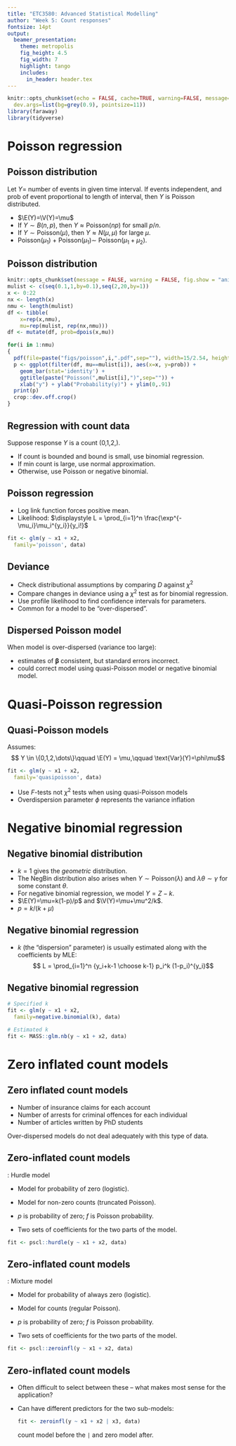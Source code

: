 ```yaml
---
title: "ETC3580: Advanced Statistical Modelling"
author: "Week 5: Count responses"
fontsize: 14pt
output:
  beamer_presentation:
    theme: metropolis
    fig_height: 4.5
    fig_width: 7
    highlight: tango
    includes:
      in_header: header.tex
---
```


```r
knitr::opts_chunk$set(echo = FALSE, cache=TRUE, warning=FALSE, message=FALSE,
  dev.args=list(bg=grey(0.9), pointsize=11))
library(faraway)
library(tidyverse)
```

# Poisson regression

## Poisson distribution
\fontsize{14}{16}\sf

Let $Y=$ number of events in given time interval. If events independent, and prob of event proportional to length of interval, then $Y$ is Poisson distributed.

\begin{block}{Poisson$(\mu)$ distribution}
$$ P(Y=y) = \frac{e^{-\mu}\mu^y}{y!}$$
\end{block}

 * $\E(Y)=\V(Y)=\mu$
 * If $Y\sim B(n,p)$, then $Y \approx \text{Poisson}(np)$  for small $p/n$.
 * If $Y\sim \text{Poisson}(\mu)$, then $Y\approx N(\mu,\mu)$ for large $\mu$.
 * Poisson$(\mu_1)$ + Poisson$(\mu_1) \sim$ Poisson$(\mu_1+\mu_2)$.

## Poisson distribution

```r
knitr::opts_chunk$set(message = FALSE, warning = FALSE, fig.show = "animate")
mulist <- c(seq(0.1,1,by=0.1),seq(2,20,by=1))
x <- 0:22
nx <- length(x)
nmu <- length(mulist)
df <- tibble(
    x=rep(x,nmu),
    mu=rep(mulist, rep(nx,nmu)))
df <- mutate(df, prob=dpois(x,mu))

for(i in 1:nmu)
{
  pdf(file=paste("figs/poisson",i,".pdf",sep=""), width=15/2.54, height=10/2.54)
  p <- ggplot(filter(df, mu==mulist[i]), aes(x=x, y=prob)) +
    geom_bar(stat='identity') +
    ggtitle(paste("Poisson(",mulist[i],")",sep="")) +
    xlab("y") + ylab("Probability(y)") + ylim(0,.91)
  print(p)
  crop::dev.off.crop()
}
```

\centerline{\animategraphics[controls,buttonsize=0.3cm,width=11.5cm]{6}{"figs/poisson"}{1}{20}}


## Regression with count data

Suppose response $Y$ is a count (0,1,2,\dots).

 * If count is bounded and bound is small, use binomial regression.
 * If min count is large, use normal approximation.
 * Otherwise, use Poisson or negative binomial.

## Poisson regression

\begin{block}{}\vspace*{-0.4cm}
\begin{align*}
&y_i \sim \text{Poisson}(\mu_i) \\
&\log(\mu_i) = \eta_i = \beta_0 + \beta_1 x_{i,1} + \dots + \beta_q x_{i,q}
\end{align*}
\end{block}

 * Log link function forces positive mean.\pause
 * Likelihood: $\displaystyle L = \prod_{i=1}^n \frac{\exp^{-\mu_i}\mu_i^{y_i}}{y_i!}$\pause
\begin{align*}
\log L &= \sum_{i=1}^n \left[-\mu_i + y_i\log(\mu_i) - \log(y_i!)\right] \\
       &= \sum_{i=1}^n \left[-\exp(\bm{x}_i'\bm{\beta}) + y_i\bm{x}_i'\bm{\beta} - \log(y_i!)\right]
\end{align*}\pause\vspace*{-0.5cm}

```r
fit <- glm(y ~ x1 + x2,
  family='poisson', data)
```

## Deviance
\vspace*{-0.7cm}
\begin{align*}
D = -2\log L &= -2\sum_{i=1}^n \left[-\hat\mu_i + y_i\log(\hat\mu_i) - \log(y_i!)\right] \\
    & = 2\sum_{i=1}^n (y_i \log(y_i/\hat{\mu}_i) - (y_i - \hat{\mu}_i))
\end{align*}\pause

* Check distributional assumptions by comparing $D$ against $\chi^2$
* Compare changes in deviance using a $\chi^2$ test as for binomial regression.
* Use profile likelihood to find confidence intervals for parameters.
* Common for a model to be "over-dispersed".

## Dispersed Poisson model

When model is over-dispersed (variance too large):

 * estimates of $\bm{\beta}$ consistent, but standard errors incorrect.
 * could correct model using quasi-Poisson model or negative binomial model.

# Quasi-Poisson regression

## Quasi-Poisson models

Assumes:
$$ Y \in \{0,1,2,\dots\}\qquad
\E(Y) = \mu,\qquad \text{Var}(Y)=\phi\mu$$

```r
fit <- glm(y ~ x1 + x2,
  family='quasipoisson', data)
```

 * Use $F$-tests not $\chi^2$ tests when using quasi-Poisson models
 * Overdispersion parameter $\phi$ represents the variance inflation

# Negative binomial regression

## Negative binomial distribution

\begin{block}{}
In series of independent trials, each with prob $p$ of success, let $Z$ be number of trials until $k$th success.
$$P(Z=z) = {z-1 \choose k-1} p^k (1-p)^{z-k}, \qquad z=k,k+1,\dots$$
\end{block}

* $k=1$ gives the *geometric* distribution.
* The NegBin distribution also arises when $Y\sim \text{Poisson}(\lambda)$ and $\lambda\theta\sim\gamma$ for some constant $\theta$.
* For negative binomial regression, we model $Y=Z-k$.
* $\E(Y)=\mu=k(1-p)/p$ and $\V(Y)=\mu+\mu^2/k$.
* $p = k/(k+\mu)$

## Negative binomial regression
\fontsize{13}{14}\sf

\begin{block}{}
$Y_i \sim \text{NegBin}-k$ with mean $\mu_i$ and variance $\mu_i+\mu_i^2/k$.
$$\eta_i = \log\left(\frac{\mu_i}{\mu_i+k}\right) =
 \beta_0 + \beta_1 x_{i,1} + \dots + \beta_q x_{i,q}$$
\end{block}

 * $k$ (the "dispersion" parameter) is usually estimated along with the coefficients by MLE:
$$ L = \prod_{i=1}^n {y_i+k-1 \choose k-1} p_i^k (1-p_i)^{y_i}$$\vspace*{-0.3cm}

\begin{align*}
\log L &= \sum_{i=1}^n \Bigg(y_i \log\left(\frac{\mu_i}{\mu_i+k}\right) - k log(1+\mu_i/k) \\
& \mbox{} \hspace*{1cm} +\sum_{j=0}^{y_i-1} \log(j+k) - \log(y_i!)\Bigg)
\end{align*}


## Negative binomial regression

```r
# Specified k
fit <- glm(y ~ x1 + x2,
  family=negative.binomial(k), data)

# Estimated k
fit <- MASS::glm.nb(y ~ x1 + x2, data)
```


# Zero inflated count models

## Zero inflated count models

\alert{Examples of zero-inflated data:}

 * Number of insurance claims for each account
 * Number of arrests for criminal offences for each individual
 * Number of articles written by PhD students

Over-dispersed models do not deal adequately with this type of data.


## Zero-inflated count models

\alert{Solution 1}: Hurdle model

 * Model for probability of zero (logistic).
 * Model for non-zero counts (truncated Poisson).
\begin{align*}
  P(Y=0) &= p \\
  P(Y=j) &= \frac{1-p}{1-f(0)} f(j), \qquad j>0
\end{align*}

 * $p$ is probability of zero; $f$ is Poisson probability.
 * Two sets of coefficients for the two parts of the model.

```r
fit <- pscl::hurdle(y ~ x1 + x2, data)
```

## Zero-inflated count models

\alert{Solution 2}: Mixture model

 * Model for probability of always zero (logistic).
 * Model for counts (regular Poisson).
\begin{align*}
  P(Y=0) &= p + (1-p) f(0) \\
  P(Y=j) &= (1-p) f(j), \qquad j>0
\end{align*}

 * $p$ is probability of zero; $f$ is Poisson probability.
 * Two sets of coefficients for the two parts of the model.

```r
fit <- pscl::zeroinfl(y ~ x1 + x2, data)
```


## Zero-inflated count models

 * Often difficult to select between these -- what makes most sense for the application?
 * Can have different predictors for the two sub-models:

    ```r
    fit <- zeroinfl(y ~ x1 + x2 | x3, data)
    ```

     count model before the `|` and zero model after.


